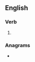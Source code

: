 ==English==

===Verb===
{{head|en|verb}}

# {{obsolete spelling of|en|afford}}

===Anagrams===
* {{anagrams|en|a=adfforw|Wafford|draw off|ward off}}